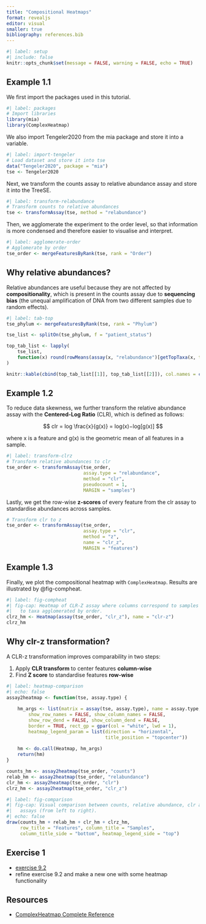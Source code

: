 ```yaml
---
title: "Compositional Heatmaps"
format: revealjs
editor: visual
smaller: true
bibliography: references.bib
---
```


```r
#| label: setup
#| include: false
knitr::opts_chunk$set(message = FALSE, warning = FALSE, echo = TRUE)
```

## Example 1.1

We first import the packages used in this tutorial.

```r
#| label: packages
# Import libraries
library(mia)
library(ComplexHeatmap)
```

We also import Tengeler2020 from the mia package and store it into a variable.

```r
#| label: import-tengeler
# Load dataset and store it into tse
data("Tengeler2020", package = "mia")
tse <- Tengeler2020
```

Next, we transform the counts assay to relative abundance assay and store it into the TreeSE.

```r
#| label: transform-relabundance
# Transform counts to relative abundances
tse <- transformAssay(tse, method = "relabundance")
```

Then, we agglomerate the experiment to the order level, so that information is more condensed and therefore easier to visualise and interpret.

```r
#| label: agglomerate-order
# Agglomerate by order
tse_order <- mergeFeaturesByRank(tse, rank = "Order")
```

## Why relative abundances?

Relative abundances are useful because they are not affected by **compositionality**, which is present in the counts assay due to **sequencing bias** (the unequal amplification of DNA from two different samples due to random effects).

```r
#| label: tab-top
tse_phylum <- mergeFeaturesByRank(tse, rank = "Phylum")

tse_list <- splitOn(tse_phylum, f = "patient_status")

top_tab_list <- lapply(
    tse_list,
    function(x) round(rowMeans(assay(x, "relabundance")[getTopTaxa(x, top = 4L), ]) * 100, 1)
)

knitr::kable(cbind(top_tab_list[[1]], top_tab_list[[2]]), col.names = c("ADHD", "Control"))
```

## Example 1.2

To reduce data skewness, we further transform the relative abundance assay with
the **Centered-Log Ratio** (CLR), which is defined as follows:

$$
clr = log \frac{x}{g(x)} = log(x)−log[g(x)]
$$

where x is a feature and g(x) is the geometric mean of all features in a sample.

```r
#| label: transform-clrz
# Transform relative abundances to clr
tse_order <- transformAssay(tse_order,
                            assay.type = "relabundance",
                            method = "clr",
                            pseudocount = 1,
                            MARGIN = "samples")
```

Lastly, we get the row-wise **z-scores** of every feature from the clr assay to
standardise abundances across samples.

```r
# Transform clr to z
tse_order <- transformAssay(tse_order,
                            assay.type = "clr", 
                            method = "z",
                            name = "clr_z",
                            MARGIN = "features")
```

## Example 1.3

Finally, we plot the compositional heatmap with `ComplexHeatmap`. Results are illustrated by @fig-compheat.

```r
#| label: fig-compheat
#| fig-cap: Heatmap of CLR-Z assay where columns correspond to samples and rows
#|   to taxa agglomerated by order.
clrz_hm <- Heatmap(assay(tse_order, "clr_z"), name = "clr-z")
clrz_hm
```

## Why clr-z transformation?

A CLR-z transformation improves comparability in two steps:

1.  Apply **CLR transform** to center features **column-wise**
2.  Find **Z score** to standardise features **row-wise**

```r
#| label: heatmap-comparison
#| echo: false
assay2heatmap <- function(tse, assay.type) {
  
    hm_args <- list(matrix = assay(tse, assay.type), name = assay.type,
        show_row_names = FALSE, show_column_names = FALSE,
        show_row_dend = FALSE, show_column_dend = FALSE,
        border = TRUE, rect_gp = gpar(col = "white", lwd = 1),
        heatmap_legend_param = list(direction = "horizontal",
                                    title_position = "topcenter"))
  
    hm <- do.call(Heatmap, hm_args)
    return(hm)
}

counts_hm <- assay2heatmap(tse_order, "counts")
relab_hm <- assay2heatmap(tse_order, "relabundance")
clr_hm <- assay2heatmap(tse_order, "clr")
clrz_hm <- assay2heatmap(tse_order, "clr_z")
```

```r
#| label: fig-comparison
#| fig-cap: Visual comparison between counts, relative abundance, clr and clr-z
#|   assays (from left to right).
#| echo: false
draw(counts_hm + relab_hm + clr_hm + clrz_hm,
     row_title = "Features", column_title = "Samples",
     column_title_side = "bottom", heatmap_legend_side = "top")
```

## Exercise 1

-   [exercise 9.2](https://microbiome.github.io/OMA/docs/devel/pages/98_exercises.html#heatmap-visualization)
-   refine exercise 9.2 and make a new one with some heatmap functionality

## Resources

-   [ComplexHeatmap Complete Reference](https://jokergoo.github.io/ComplexHeatmap-reference/book/)
